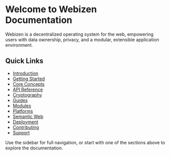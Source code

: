# Welcome to Webizen Documentation

Webizen is a decentralized operating system for the web, empowering users with data ownership, privacy, and a modular, extensible application environment.

## Quick Links

- [Introduction](/docs/introduction/overview)
- [Getting Started](/docs/getting-started/installation)
- [Core Concepts](/docs/core-concepts/architecture)
- [API Reference](/docs/api-reference/webizen-api)
- [Cryptography](/docs/cryptography/specification)
- [Guides](/docs/guides/creating-a-module)
- [Modules](/docs/modules/access)
- [Platforms](/docs/platforms/overview)
- [Semantic Web](/docs/semantic-web/odrl)
- [Deployment](/docs/deployment/docs-setup)
- [Contributing](/docs/contributing/guidelines)
- [Support](/docs/support/troubleshooting)

Use the sidebar for full navigation, or start with one of the sections above to explore the documentation.
